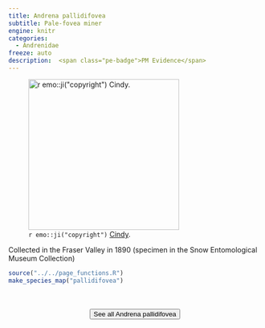 ```yaml
---
title: Andrena pallidifovea
subtitle: Pale-fovea miner
engine: knitr
categories:
  - Andrenidae
freeze: auto
description:  <span class="pe-badge">PM Evidence</span>
---
```

![`r emo::ji("copyright")` [Cindy ](https://inaturalist.ca/photos/117389498).](https://inaturalist-open-data.s3.amazonaws.com/photos/117389498/medium.jpeg){height=300}

Collected in the Fraser Valley in 1890 (specimen in the Snow Entomological Museum Collection)



```r
source("../../page_functions.R")
make_species_map("pallidifovea")
```
<br><br>
<center>


<a href="https://inaturalist.ca/observations?place_id=any&quality_grade=research&subview=map&taxon_id=271782"><button type="button" class="btn btn-secondary">See all Andrena pallidifovea <i class="fa-solid fa-arrow-up-right-from-square"></i> </button></a>
</center>
